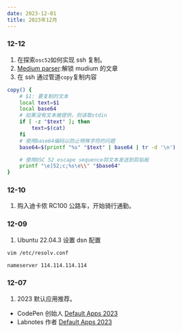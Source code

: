 ```yaml
---
date: 2023-12-01
title: 2023年12月
---
```


### 12-12

1. 在探索`osc52`如何实现 ssh 复制。
2. [Medium parser](https://chromewebstore.google.com/detail/medium-parser/egejbknaophaadmhijkepokfchkbnelc?hl=en):解锁 mudium 的文章
3. 在 ssh 通过管道`copy`复制内容

```bash
copy() {
    # $1: 要复制的文本
    local text=$1
    local base64
    # 如果没有文本被提供，则读取stdin
    if [ -z "$text" ]; then
        text=$(cat)
    fi
    # 使用base64编码以防止特殊字符的问题
    base64=$(printf "%s" "$text" | base64 | tr -d '\n')

    # 使用OSC 52 escape sequence将文本发送到剪贴板
    printf "\e]52;c;%s\e\\" "$base64"
}
```

### 12-10

1. 购入迪卡侬 RC100 公路车，开始骑行通勤。

### 12-09

1. Ubuntu 22.04.3 设置 dsn 配置

```bash
vim /etc/resolv.conf

nameserver 114.114.114.114
```

### 12-07

1. 2023 默认应用推荐。

- CodePen 创始人 [Default Apps 2023](https://chriscoyier.net/2023/11/25/default-apps-2023/?ref=labnotes.org)
- Labnotes 作者 [Default Apps 2023](https://labnotes.org/default-apps-2023/)